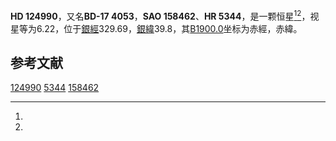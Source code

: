 {{Starbox begin
| name = HD 124990
}}
{{Starbox observe
| epoch = [[J2000.0|J2000.0]]
| constell = {{星座名待查}}<ref name=SIMBAD>{{cite web
 | url=http://simbad.u-strasbg.fr/simbad/sim-id?Ident=HR+5344
 | title =Pulsating variable Star
 | publisher=Centre de Données astronomiques de Strasbourg
 | work=SIMBAD
 | accessdate=2012-07-13}}</ref><ref name=DATA>{{cite web
 | url=http://vizier.u-strasbg.fr/viz-bin/VizieR-5?-out.add=.&-source=5050&-corr=PK=HR&-out.max=9999&HR=5344
 | title=VizieR Detailed Page
 | accessdate=2012-07-13
 | archive-date=2016-03-05
 | archive-url=https://web.archive.org/web/20160305083125/http://vizier.u-strasbg.fr/viz-bin/VizieR-5?-out.add=.&-source=5050&-corr=PK=HR&-out.max=9999&HR=5344
 | dead-url=no
 }}</ref>
| 星官 = 
| ra = {{RA|14|17|3.8}}<ref name=SIMBAD /><ref name=DATA />
| dec = {{DEC|-18|35|7}}<ref name=SIMBAD /><ref name=DATA />
| appmag_v = 6.22<ref name=SIMBAD /><ref name=DATA />
}}
{{Starbox character
| class = G5<ref name=SIMBAD /><ref name=DATA />
| b-v = 0.98<ref name=SIMBAD /><ref name=DATA />
| u-b = <ref name=SIMBAD /><ref name=DATA />
| r-i = <ref name=SIMBAD /><ref name=DATA />
| variable = 
}}
{{Starbox astrometry
| radial_v = 
| prop_mo_ra = -12
| parallax = 
| p_error = 
}}
{{Starbox catalog
| names =BD-17 4053，[[SAO星表|SAO]] 158462，[[HD星表|HD]] 124990，[[HR星表|HR]] 5344}}
{{Starbox reference |Simbad=HR+5344}}
{{Starbox end}}

'''HD 124990'''，又名'''BD-17 4053'''，'''SAO 158462'''、'''HR 5344'''，是一颗恒星<ref name=SIMBAD /><ref name=DATA />，视星等为6.22，位于[[銀道座標系|銀經]]329.69，[[銀道座標系|銀緯]]39.8，其[[B1900.0|B1900.0]]坐标为赤經{{RA|14|11|31.9}}，赤緯{{DEC|-18|39.8|17}}。

== 参考文献 ==
{{reflist}}

{{star-stub}}

[[Category:HD和HDE天體|124990]]
[[Category:HR天體|5344]]
[[Category:SAO天體|158462]]